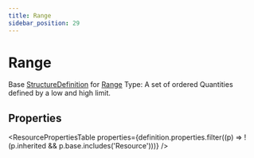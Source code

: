 ```yaml
---
title: Range
sidebar_position: 29
---
```



# Range

Base <a href="/docs/api/fhir/resources/structuredefinition">StructureDefinition</a> for <a href="/docs/api/fhir/datatypes/range">Range</a> Type: A set of ordered Quantities defined by a low and high limit.

<Tabs queryString="section">
<TabItem value="schema" label="Schema" default>

## Properties

<ResourcePropertiesTable
  properties={definition.properties.filter((p) => !(p.inherited && p.base.includes('Resource')))}
/>

</TabItem>
  


</Tabs>
